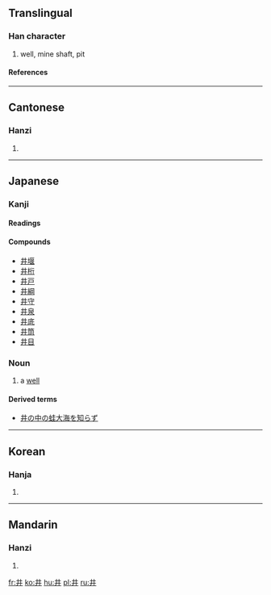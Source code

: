 {{see|丼}}<!-- may be replaced by zh-forms -->
==Translingual==
===Han character===
{{Han char|rn=7|rad=二|as=02|sn=4|four=5500<sub>0</sub>|canj=廿廿 (TT)}}
# well, mine shaft, pit

====References====
{{Han ref|kx=0086.140|dkj=00258|dj=0183.010|hdz=10010.040|uh=4E95|ud=20117|bh=A4AB|bd=42155}}

----
==Cantonese==
===Hanzi===
{{yue-hanzi|jyut=|y=jeng2, jing2}}
# {{defn|Cantonese}}

----
==Japanese==
===Kanji===
{{ja-kanji|grade=c|rs=二02}}

====Readings====
{{ja-readings|on=[[せい]] ([[sei]]), [[しょう]] ([[shō]])|kun=[[い]] ([[i]]), [[いど]] ([[ido]]), [[ゐ]] ([[wi]], ''outdated'')}}

====Compounds====
* [[井堰]]
* [[井桁]]
* [[井戸]]
* [[井綱]]
* [[井守]]
* [[井泉]]
* [[井底]]
* [[井筒]]
* [[井目]]
===Noun===
{{ja-noun|k|hira=い|rom=i}}
# a [[well]]

====Derived terms====
* [[井の中の蛙大海を知らず]]
----

==Korean==
===Hanja===
{{ko-hanja|hangeul=정|rv=jeong|mr=chŏng}}
# {{defn|Korean}}

----
==Mandarin==
===Hanzi===
{{cmn-hanzi|pin=[[jǐng]] ([[jing3]])|wg=ching<sup>3</sup>}}
# {{defn|Mandarin}}

[[fr:井]]
[[ko:井]]
[[hu:井]]
[[pl:井]]
[[ru:井]]